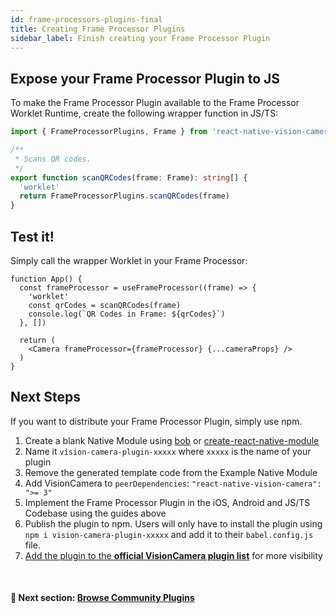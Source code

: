 ```yaml
---
id: frame-processors-plugins-final
title: Creating Frame Processor Plugins
sidebar_label: Finish creating your Frame Processor Plugin
---
```


## Expose your Frame Processor Plugin to JS

To make the Frame Processor Plugin available to the Frame Processor Worklet Runtime, create the following wrapper function in JS/TS:

```ts
import { FrameProcessorPlugins, Frame } from 'react-native-vision-camera'

/**
 * Scans QR codes.
 */
export function scanQRCodes(frame: Frame): string[] {
  'worklet'
  return FrameProcessorPlugins.scanQRCodes(frame)
}
```

## Test it!

Simply call the wrapper Worklet in your Frame Processor:

```tsx {4}
function App() {
  const frameProcessor = useFrameProcessor((frame) => {
    'worklet'
    const qrCodes = scanQRCodes(frame)
    console.log(`QR Codes in Frame: ${qrCodes}`)
  }, [])

  return (
    <Camera frameProcessor={frameProcessor} {...cameraProps} />
  )
}
```

## Next Steps

If you want to distribute your Frame Processor Plugin, simply use npm.

1. Create a blank Native Module using [bob](https://github.com/callstack/react-native-builder-bob) or [create-react-native-module](https://github.com/brodybits/create-react-native-module)
2. Name it `vision-camera-plugin-xxxxx` where `xxxxx` is the name of your plugin
3. Remove the generated template code from the Example Native Module
4. Add VisionCamera to `peerDependencies`: `"react-native-vision-camera": ">= 3"`
5. Implement the Frame Processor Plugin in the iOS, Android and JS/TS Codebase using the guides above
6. Publish the plugin to npm. Users will only have to install the plugin using `npm i vision-camera-plugin-xxxxx` and add it to their `babel.config.js` file.
7. [Add the plugin to the **official VisionCamera plugin list**](https://github.com/mrousavy/react-native-vision-camera/edit/main/docs/docs/guides/FRAME_PROCESSOR_PLUGIN_LIST.mdx) for more visibility

<br />

#### 🚀 Next section: [Browse Community Plugins](frame-processor-plugin-list)
